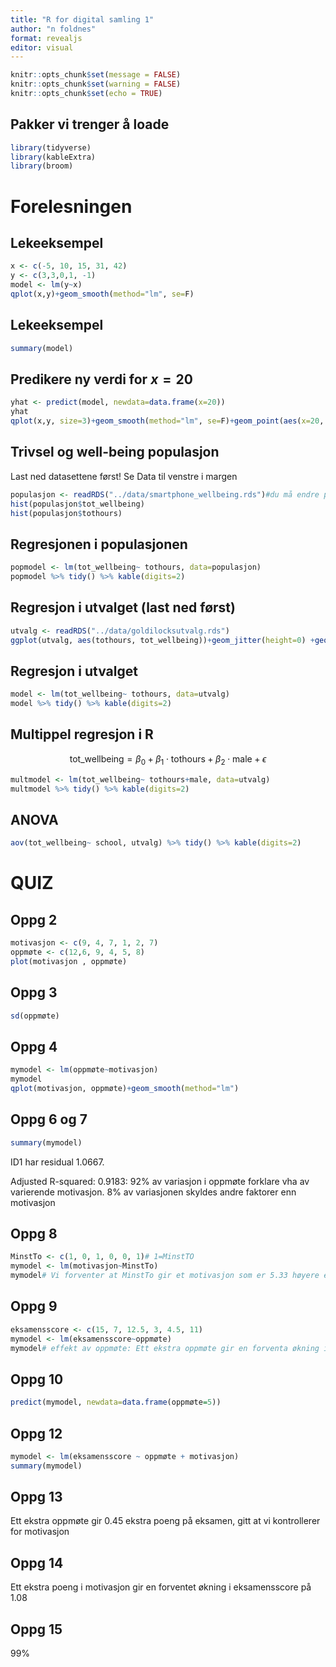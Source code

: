 ```yaml
---
title: "R for digital samling 1"
author: "n foldnes"
format: revealjs
editor: visual
---
```


```r
knitr::opts_chunk$set(message = FALSE)
knitr::opts_chunk$set(warning = FALSE)
knitr::opts_chunk$set(echo = TRUE)
```


## Pakker vi trenger å loade

```r
library(tidyverse)
library(kableExtra)
library(broom)
```


# Forelesningen

## Lekeeksempel
```r
x <- c(-5, 10, 15, 31, 42)
y <- c(3,3,0,1, -1)
model <- lm(y~x)
qplot(x,y)+geom_smooth(method="lm", se=F)
```
## Lekeeksempel
```r
summary(model)
```

## Predikere ny verdi for $x=20$

```r
yhat <- predict(model, newdata=data.frame(x=20))
yhat
qplot(x,y, size=3)+geom_smooth(method="lm", se=F)+geom_point(aes(x=20, y=yhat),size=5, color="red")
```


## Trivsel og well-being populasjon
Last ned datasettene først! Se Data til venstre i margen 
```r
populasjon <- readRDS("../data/smartphone_wellbeing.rds")#du må endre på adressen selv. Avhenger av hvilken folder du la dataene i
hist(populasjon$tot_wellbeing)
hist(populasjon$tothours)
```

## Regresjonen i populasjonen
```r
popmodel <- lm(tot_wellbeing~ tothours, data=populasjon)
popmodel %>% tidy() %>% kable(digits=2)
```

## Regresjon i utvalget (last ned først)
```r
utvalg <- readRDS("../data/goldilocksutvalg.rds")
ggplot(utvalg, aes(tothours, tot_wellbeing))+geom_jitter(height=0) +geom_smooth(method="lm", se=F)+xlab("Antall timer daglig")+ylab("Total trivsel")
```

## Regresjon i utvalget
```r
model <- lm(tot_wellbeing~ tothours, data=utvalg)
model %>% tidy() %>% kable(digits=2)
```


## Multippel regresjon i R

$$ \text{tot_wellbeing} = \beta_0+ \beta_1 \cdot \text{tothours}+ \beta_2 \cdot \text{male}+\epsilon$$
```r
multmodel <- lm(tot_wellbeing~ tothours+male, data=utvalg)
multmodel %>% tidy() %>% kable(digits=2)
```

## ANOVA
```r
aov(tot_wellbeing~ school, utvalg) %>% tidy() %>% kable(digits=2) 
```


# QUIZ


## Oppg 2
```r
motivasjon <- c(9, 4, 7, 1, 2, 7)
oppmøte <- c(12,6, 9, 4, 5, 8)
plot(motivasjon , oppmøte)
```

## Oppg 3
```r
sd(oppmøte)
```

## Oppg 4
```r
mymodel <- lm(oppmøte~motivasjon)
mymodel
qplot(motivasjon, oppmøte)+geom_smooth(method="lm")

```

## Oppg 6 og 7
```r
summary(mymodel)
```

ID1 har residual 1.0667.

Adjusted R-squared:  0.9183: 92% av variasjon i oppmøte forklare vha av varierende motivasjon. 8% av variasjonen skyldes andre faktorer enn motivasjon

## Oppg 8

```r
MinstTo <- c(1, 0, 1, 0, 0, 1)# 1=MinstTO
mymodel <- lm(motivasjon~MinstTo)
mymodel# Vi forventer at MinstTo gir et motivasjon som er 5.33 høyere enn når MinstTO=0
```

## Oppg 9
```r
eksamensscore <- c(15, 7, 12.5, 3, 4.5, 11)
mymodel <- lm(eksamensscore~oppmøte)
mymodel# effekt av oppmøte: Ett ekstra oppmøte gir en forventa økning i eksamensscore på 1.577
```
 
## Oppg 10

```r
predict(mymodel, newdata=data.frame(oppmøte=5))
```


## Oppg 12

```r
mymodel <- lm(eksamensscore ~ oppmøte + motivasjon)
summary(mymodel)
```

## Oppg 13
Ett ekstra oppmøte gir 0.45 ekstra poeng på eksamen, gitt at vi kontrollerer for motivasjon

## Oppg 14

Ett ekstra poeng i motivasjon gir en forventet økning i eksamensscore på 1.08

## Oppg 15
99\%

  


